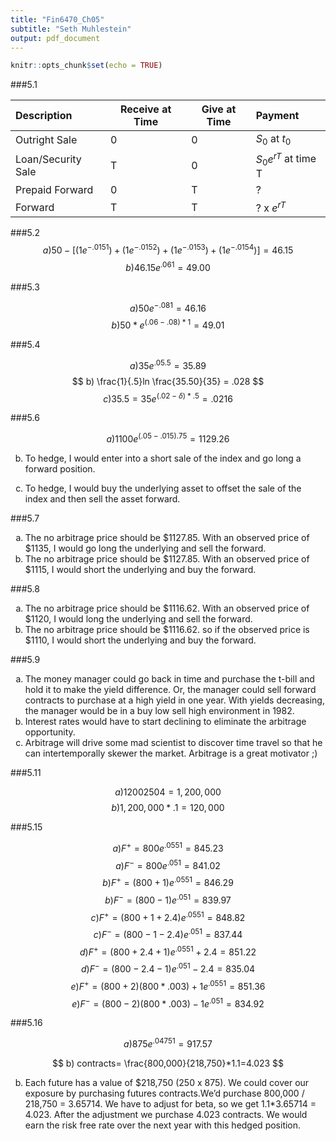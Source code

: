 ```yaml
---
title: "Fin6470_Ch05"
subtitle: "Seth Muhlestein"
output: pdf_document
---
```


```r
knitr::opts_chunk$set(echo = TRUE)
```
###5.1 

Description             Receive at Time  Give at Time  Payment
----------------------  ---------------  ------------  -----------------------
Outright Sale                 0               0        $S_0$ at $t_0$
Loan/Security Sale            T               0        $S_0$$e^{rT}$ at time T
Prepaid Forward               0               T        ?
Forward                       T               T        ? x $e^{rT}$

###5.2 
$$ a) 50-[(1e^{-.0151})+(1e^{-.0152})+(1e^{-.0153})+(1e^{-.0154})] = 46.15 $$
$$ b) 46.15e^{.061} = 49.00 $$

###5.3

$$a) 50e^{-.081} = 46.16 $$ $$ b)50*e^{(.06-.08)*1} = 49.01 $$

###5.4

$$ a) 35e^{.05.5} = 35.89 $$ 
$$ b) \frac{1}{.5}ln \frac{35.50}{35} = .028 $$ 
$$ c) 35.5 = 35e^{(.02-\delta)*.5} = .0216 $$

###5.6

$$ a) 1100e^{(.05-.015).75} = 1129.26 $$ 

b) To hedge, I would enter into a short sale of the index and go long a forward position.

c) To hedge, I would buy the underlying asset to offset the sale of the index and then sell the asset forward.

###5.7

a) The no arbitrage price should be $1127.85. With an observed price of $1135, I would go long the underlying and sell the forward.
b) The no arbitrage price should be $1127.85. With an observed price of $1115, I would short the underlying and buy the forward.

###5.8

a) The no arbitrage price should be $1116.62. With an observed price of $1120, I would long the underlying and sell the forward.
b) The no arbitrage price should be $1116.62. so if the observed price is $1110, I would short the underlying and buy the forward.

###5.9

a) The money manager could go back in time and purchase the t-bill and hold it to make the yield difference. 
Or, the manager could sell forward contracts to purchase at a high yield in one year. With yields decreasing, the manager would be in a buy low sell high environment
in 1982.
b) Interest rates would have to start declining to eliminate the arbitrage opportunity.
c) Arbitrage will drive some mad scientist to discover time travel so that he can intertemporally skewer the market. Arbitrage is a great motivator ;)

###5.11

$$ a) 12002504 = 1,200,000 $$ $$ b) 1,200,000*.1 = 120,000 $$

###5.15

$$ a) F^+ = 800e^{.0551} = 845.23 $$ 
$$ a) F^- = 800e^{.051} = 841.02 $$ 
$$ b) F^+ = (800 + 1) e^{.0551} = 846.29 $$ 
$$ b) F^- = (800 - 1)e^{.051} = 839.97 $$ 
$$ c) F^+ = (800+1+2.4)e^{.0551}=848.82 $$ 
$$ c) F^- = (800-1-2.4)e^{.051}=837.44 $$ 
$$ d) F^+ = (800+2.4+1)e^{.0551} +2.4 = 851.22 $$ 
$$ d) F^- = (800-2.4-1)e^{.051} -2.4 = 835.04 $$ 
$$ e) F^+ = (800+2)(800*.003)+1e^{.0551}= 851.36 $$ 
$$ e) F^- = (800-2)(800*.003)-1e^{.051}=834.92 $$

###5.16

$$ a) 875e^{.04751} = 917.57 $$

$$ b) contracts= \frac{800,000}{218,750}*1.1=4.023 $$

b) Each future has a value of $218,750 (250 x 875). We could cover our exposure by purchasing futures contracts.We'd purchase 800,000 / 218,750 = 3.65714. We have to adjust for beta, so we get 1.1*3.65714 = 4.023. After the adjustment we purchase 4.023 contracts. We would earn the risk free rate over the next year with this hedged position.
